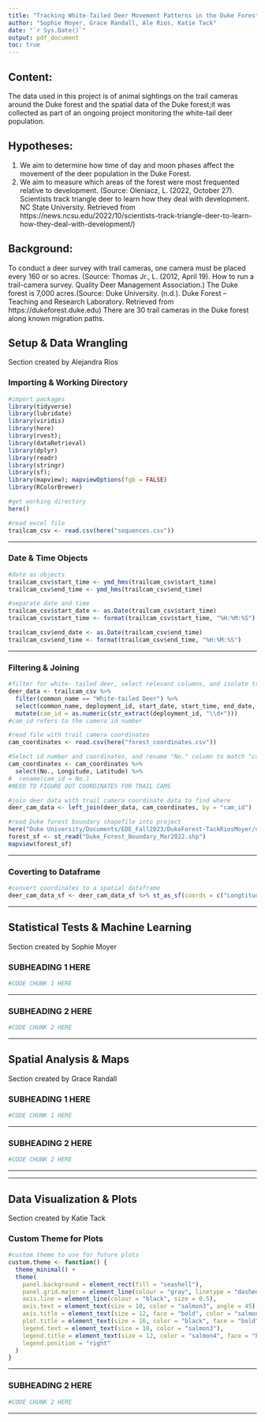 ```yaml
---
title: "Tracking White-Tailed Deer Movement Patterns in the Duke Forest using Camera Traps"
author: "Sophie Moyer, Grace Randall, Ale Rios, Katie Tack"
date: "`r Sys.Date()`"
output: pdf_document
toc: true
---
```


## Content: 

The data used in this project is of animal sightings on the trail cameras around the Duke forest and the spatial data of the Duke forest;it was collected as part of an ongoing project monitoring the white-tail deer population.

## Hypotheses: 

1. We aim to determine how time of day and moon phases affect the movement of the deer population in the Duke Forest.
1. We aim to measure which areas of the forest were most frequented relative to development. (Source: Oleniacz, L. (2022, October 27). Scientists track triangle deer to learn how they deal with development. NC State University. Retrieved from https://news.ncsu.edu/2022/10/scientists-track-triangle-deer-to-learn-how-they-deal-with-development/)

## Background: 

To conduct a deer survey with trail cameras, one camera must be placed every 160 or so acres. (Source: Thomas Jr., L. (2012, April 19). How to run a trail-camera survey. Quality Deer Management Association.)
The Duke forest is 7,000 acres.(Source: Duke University. (n.d.). Duke Forest – Teaching and Research Laboratory. Retrieved from https://dukeforest.duke.edu)
There are 30 trail cameras in the Duke forest along known migration paths.

## Setup & Data Wrangling
Section created by Alejandra Rios

### Importing & Working Directory

```r
#import packages
library(tidyverse)
library(lubridate)
library(viridis)
library(here)
library(rvest);
library(dataRetrieval)
library(dplyr)
library(readr)
library(stringr)
library(sf); 
library(mapview); mapviewOptions(fgb = FALSE)
library(RColorBrewer)
```

```r
#get working directory
here()
```

```r
#read excel file 
trailcam_csv <- read.csv(here("sequences.csv"))
```

---

### Date & Time Objects

```r
#date as objects
trailcam_csv$start_time <- ymd_hms(trailcam_csv$start_time)
trailcam_csv$end_time <- ymd_hms(trailcam_csv$end_time)
```

```r
#separate date and time
trailcam_csv$start_date <- as.Date(trailcam_csv$start_time)
trailcam_csv$start_time <- format(trailcam_csv$start_time, "%H:%M:%S")

trailcam_csv$end_date <- as.Date(trailcam_csv$end_time)  
trailcam_csv$end_time <- format(trailcam_csv$end_time, "%H:%M:%S") 
```

---

### Filtering & Joining

```r
#filter for white- tailed deer, select relevant columns, and isolate trail camera id number.
deer_data <- trailcam_csv %>%
  filter(common_name == "White-tailed Deer") %>%
  select(common_name, deployment_id, start_date, start_time, end_date, end_time, group_size) %>%
  mutate(cam_id = as.numeric(str_extract(deployment_id, "\\d+")))
#cam_id refers to the camera id number

#read file with trail camera coordinates
cam_coordinates <- read.csv(here("forest_coordinates.csv"))

#Select id number and coordinates, and rename "No." column to match "cam_id". 
cam_coordinates <- cam_coordinates %>%
  select(No., Longitude, Latitude) %>%
#  rename(cam_id = No.)
#NEED TO FIGURE OUT COORDINATES FOR TRAIL CAMS 
```


```r
#join deer data with trail camera coordinate data to find where 
deer_cam_data <- left_join(deer_data, cam_coordinates, by = "cam_id")

#read Duke forest boundary shapefile into project
here("Duke University/Documents/EDE_Fall2023/DukeForest-TackRiosMoyer/duke-forest-spatial-data/duke-forest-spatial-data/Boundary")
forest_sf <- st_read("Duke_Forest_Boundary_Mar2022.shp")
mapview(forest_sf)
```

---

### Coverting to Dataframe

```r
#convert coordinates to a spatial dataframe
deer_cam_data_sf <- deer_cam_data_sf %>% st_as_sf(coords = c("Longtitude","Latitude"), crs=4326)
```

---


## Statistical Tests & Machine Learning
Section created by Sophie Moyer

### SUBHEADING 1 HERE

```r
#CODE CHUNK 1 HERE

```


---

### SUBHEADING 2 HERE

```r
#CODE CHUNK 2 HERE

```

---


## Spatial Analysis & Maps
Section created by Grace Randall

### SUBHEADING 1 HERE

```r
#CODE CHUNK 1 HERE

```


---

### SUBHEADING 2 HERE

```r
#CODE CHUNK 2 HERE

```

---

---


## Data Visualization & Plots
Section created by Katie Tack

### Custom Theme for Plots

```r
#custom theme to use for future plots
custom.theme <- function() {
  theme_minimal() + 
  theme(
    panel.background = element_rect(fill = "seashell"),
    panel.grid.major = element_line(colour = "gray", linetype = "dashed"),
    axis.line = element_line(colour = "black", size = 0.5),
    axis.text = element_text(size = 10, color = "salmon3", angle = 45),
    axis.title = element_text(size = 12, face = "bold", color = "salmon4"),
    plot.title = element_text(size = 16, color = "black", face = "bold", hjust = 0.5),
    legend.text = element_text(size = 10, color = "salmon3"),
    legend.title = element_text(size = 12, color = "salmon4", face = "bold"),
    legend.position = "right"
  )
}

```


---

### SUBHEADING 2 HERE

```r
#CODE CHUNK 2 HERE

```

---

